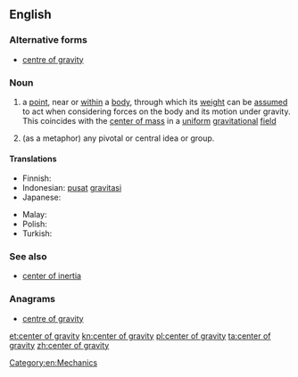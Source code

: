 {{wikipedia}}
==English==

===Alternative forms===
* [[centre of gravity]]

===Noun===
{{en-noun|head=[[center]] [[of]] [[gravity]]|centers of gravity}}

# {{context|physics|lang=en}} a [[point]], near or [[within]] a [[body]], through which its [[weight]] can be [[assumed]] to act when considering forces on the body and its motion under gravity.  This coincides with the [[center of mass]] in a [[uniform]] [[gravitational]] [[field]]
# (as a metaphor) any pivotal or central idea or group.

====Translations====
{{trans-top|a point, near or within a body, at which the object's mass can be assumed to be concentrated}}
* Finnish: {{t-|fi|painopiste}}
* Indonesian: [[pusat]] [[gravitasi]]
* Japanese: {{t+|ja|重心|tr=じゅうしん]], jūshin}}
{{trans-mid}}
* Malay: {{t|ms|pusat graviti}}
* Polish: {{t-|pl|środek ciężkości}}
* Turkish: {{t+|tr|ağırlık merkezi}}
{{trans-bottom}}

===See also===
* [[center of inertia]]

===Anagrams===
* [[centre of gravity#English|centre of gravity]]

[[Category:en:Mechanics]]

[[et:center of gravity]]
[[kn:center of gravity]]
[[pl:center of gravity]]
[[ta:center of gravity]]
[[zh:center of gravity]]